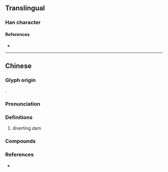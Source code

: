 {{also|垱}}
{{character info}}
==Translingual==

===Han character===
{{Han char|rn=32|rad=土|as=13|sn=16|four=|canj=GFBW|ids=⿰土當}}

====References====
* {{Han ref|kx=0240.301|hdz=10491.090|uh=58CB|ud=22731}}

----

==Chinese==
{{zh-forms|s=垱}}
===Glyph origin===
{{Han compound|土|當|c1=s|c2=p|t1=earth|ls=psc}}.

===Pronunciation===
{{zh-pron
|m=dàng
|c=dong3,dong2
|cat=n
}}

===Definitions===
{{zh-hanzi}}

# {{lb|zh|dialect}} diverting dam {{gloss|in a river or paddy field, for the purpose of irrigation}}

===Compounds===
{{zh-der|八十壋|官壋|丁司壋|盤古壋|斑竹壋|觀音壋|黑馬壋|蘇家壋|圪壋店|大堰壋|楊壋|回龍壋|滑家壋}}

===References===
* {{R:yue:Jyutping Database}}